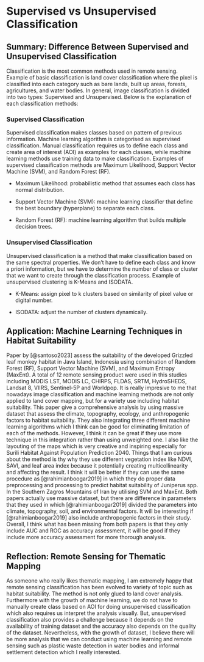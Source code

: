 # Supervised vs Unsupervised Classification

## Summary: Difference Between Supervised and Unsupervised Classification

Classification is the most common methods used in remote sensing. Example of basic classification is land cover classification where the pixel is classified into each category such as bare lands, built up areas, forests, agricultures, and water bodies. In general, image classification is divided into two types: Supervised and Unsupervised. Below is the explanation of each classification methods:

### Supervised Classification

Supervised classification makes classes based on pattern of previous information. Machine learning algorithm is categorised as supervised classification. Manual classification requires us to define each class and create area of interest (AOI) as examples for each classes, while machine learning methods use training data to make classification. Examples of supervised classification methods are Maximum Likelihood, Support Vector Machine (SVM), and Random Forest (RF).

-   Maximum Likelihood: probabilistic method that assumes each class has normal distribution.

-   Support Vector Machine (SVM): machine learning classifier that define the best boundary (hyperplane) to separate each class.

-   Random Forest (RF): machine learning algorithm that builds multiple decision trees.

### Unsupervised Classification

Unsupervised classification is a method that make classification based on the same spectral properties. We don't have to define each class and know a priori information, but we have to determine the number of class or cluster that we want to create through the classification process. Example of unsupervised clustering is K-Means and ISODATA.

-   K-Means: assign pixel to k clusters based on similarity of pixel value or digital number.

-   ISODATA: adjust the number of clusters dynamically.

## Application: Machine Learning Techniques in Habitat Suitability

Paper by [@santoso2023] assess the suitability of the developed Grizzled leaf monkey habitat in Java Island, Indonesia using combination of Random Forest (RF), Support Vector Machine (SVM), and Maximum Entropy (MaxEnt). A total of 12 remote sensing product were used in this studies including MODIS LST, MODIS LC, CHIRPS, FLDAS, SRTM, HydroSHEDS, Landsat 8, VIIRS, Sentinel-5P and Worldpop. It is really impresive to me that nowadays image classification and machine learning methods are not only applied to land cover mapping, but for a variety use including habitat suitability. This paper give a comprehensive analysis by using massive dataset that assess the climate, topography, ecology, and anthropogenic factors to habitat suitability. They also integrating three different machine learning algorithms which I think can be good for eliminating limitation of each of the methods. However, I think it can be great if they use more technique in this integration rather than using unweighted one. I also like the layouting of the maps which is very creative and inspiring especially for Surili Habitat Against Population Prediction 2040. Things that I am curious about the method is thy why they use different vegetation index like NDVI, SAVI, and leaf area index because it potentially creating multicollinearity and affecting the result. I think it will be better if they can use the same procedure as [@rahimianboogar2019] in which they do proper data preprocessing and processing to predict habitat suitability of Juniperus spp. In the Southern Zagros Mountains of Iran by utilising SVM and MaxEnt. Both papers actually use massive dataset, but there are difference in parameters that they used in which [@rahimianboogar2019] divided the parameters into climate, topography, soil, and environmental factors. It will be interesting if [@rahimianboogar2019] also include anthropogenic factors in their study. Overall, I think what has been missing from both papers is that they only include AUC and ROC as accuracy assessment, it will be good if they include more accuracy assessment for more thorough analysis.

## Reflection: Remote Sensing for Thematic Mapping

As someone who really likes thematic mapping, I am extremely happy that remote sensing classification has been evolved to variety of topic such as habitat suitability. The method is not only glued to land cover analysis. Furthermore with the growth of machine learning, we do not have to manually create class based on AOI for doing unsupervised classification which also requires us interpret the analysis visually. But, unsupervised classification also provides a challenge because it depends on the availability of training dataset and the accuracy also depends on the quality of the dataset. Nevertheless, with the growth of dataset, I believe there will be more analysis that we can conduct using machine learning and remote sensing such as plastic waste detection in water bodies and informal settlement detection which I really interested.
